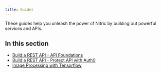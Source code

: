 ```yaml
---
title: Guides
---
```


These guides help you unleash the power of Nitric by building out powerful services and APIs.

## In this section

- [Build a REST API - API Foundations](/docs/guides/api/rest-api)
- [Build a REST API - Protect API with Auth0](/docs/guides/api/rest-api-auth0)
- [Image Processing with Tensorflow](/docs/guides/tensorflow)
